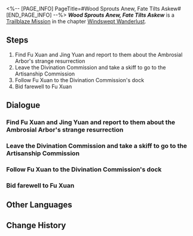 <%-- [PAGE_INFO]
PageTitle=#Wood Sprouts Anew, Fate Tilts Askew#
[END_PAGE_INFO] --%>
{{Stub|Dialogue.}}
{{Mission Infobox
|id            = 1021001
|title         = 
|image         = <!--Mission Wood Sprouts Anew, Fate Tilts Askew.png-->
|type          = Trailblaze
|event_name    = 
|chapter       = Windswept Wanderlust
|requirements  = [[Trailblaze Mission]] ''[[Omniscient Inquiry of Arcana]]'' completed
|summary       = The revival of the Ambrosial Arbor makes the location of the Stellaron on the Luofu abundantly clear, but the culprit of this disaster remains obscure.<br />Fu Xuan is tasked to lead the Cloud Knights and keep watch over the Alchemy Commission delve next to the Ambrosial Arbor. As for you, based on the principle that a good tool should be used until it breaks &mdash; Errr, that the reward for hard work is more work! Jing Yuan asks you to find out what is happening in the radio-silent Artisanship Commission, and head to the Alchemy Commission via a shortcut.
|characters    = Fu Xuan; Jing Yuan; March 7th; Qingque; Tingyun; Trailblazer; Welt
|startLocation = [[The Xianzhou Luofu]] - [[Divination Commission]]
|world         = The Xianzhou Luofu
|area          = Divination Commission
|prev          = Omniscient Inquiry of Arcana
|next          = Humming Antlers, Entwined Horns
|rewards       = Trailblaze EXP*600; Stellar Jade*80; Refined Aether*3; "Upon the Firmament"*1 { text = "Upon the Firmament" }; Credit*25,000
}}
'''''Wood Sprouts Anew, Fate Tilts Askew''''' is a [[Trailblaze Mission]] in the chapter [[Windswept Wanderlust]].

==Steps==
# Find Fu Xuan and Jing Yuan and report to them about the Ambrosial Arbor's strange resurrection
# Leave the Divination Commission and take a skiff to go to the Artisanship Commission
# Follow Fu Xuan to the Divination Commission's dock
# Bid farewell to Fu Xuan

<!--
==Gameplay Notes==

--><!--
==Trial Character==

-->
==Dialogue==
{{Stub Dialogue}}
{{Dialogue Start}}
:{{tx}}
{{Dialogue End}}

===Find Fu Xuan and Jing Yuan and report to them about the Ambrosial Arbor's strange resurrection===
{{Mission Description|type=trailblaze|location=Divination Commission|update|You learn from your conversation with Kafka that the Stellaron Hunters aim to "slay Aeons." Can mortals as powerless as dust harm the gods, which appear as grand as celestial bodies?<br />Kafka does not answer and simply gazes into the distance, as if she had already predicted the current scourge. The divine construct, the Ambrosial Arbor, has been revived in the depths of a distant delve and threatens to pierce the sky after having withered millennia ago. The Stellaron Hunter then departs, leaving you alone in your confusion.}}
{{Dialogue Start}}
:{{tx}}
{{Dialogue End}}

===Leave the Divination Commission and take a skiff to go to the Artisanship Commission===
{{Mission Description|type=trailblaze|location=<!--to be added-->|update|The revival of the Ambrosial Arbor makes the location of the Stellaron on the Luofu abundantly clear, but the culprit of this disaster remains obscure.<br />Fu Xuan is tasked to lead the Cloud Knights and keep watch over the Alchemy Commission delve next to the Ambrosial Arbor. As for you, based on the principle that a good tool should be used until it breaks &mdash; Errr, that the reward for hard work is more work! Jing Yuan asks you to find out what is happening in the radio-silent Artisanship Commission, and head to the Alchemy Commission via a shortcut.}}
{{Dialogue Start}}
:{{tx}}
{{Dialogue End}}

===Follow Fu Xuan to the Divination Commission's dock===
{{Dialogue Start}}
:{{tx}}
{{Dialogue End}}

===Bid farewell to Fu Xuan===
{{Dialogue Start}}
:{{tx}}
{{Dialogue End}}

==Other Languages==
{{Other Languages
|en   = Wood Sprouts Anew, Fate Tilts Askew
|zhs  = 神木重萌，掣转天衡
|zht  = 神木重萌，掣轉天衡
|ja   = 神木再萌、掣肘されし天衡
|ko   = 움트는 신목, 기울어진 운명
|es   = Los brotes de la madera tuercen el destino
|fr   = Repousse du bois, destin aux abois
|ru   = Ветвей возвращенье, судьбы хитросплетенья
|th   = พฤกษาเบ่งบาน ผันเปลี่ยนสมดุล
|vi   = Thần Mộc Trùng Sinh, Nghịch Chuyển Cân Bằng
|de   = Göttliche Wiederauferstehung verzerrt das Gleichgewicht
|id   = Akar Lahir Kembali, Dunia Panik Lagi
|pt   = A Madeira Brota De Novo, O Destino se Inclina Sinuoso
}}

==Change History==
{{Change History|1.0}}
